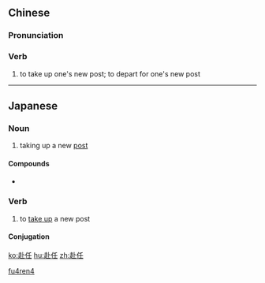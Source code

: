 ==Chinese==
{{zh-forms}}

===Pronunciation===
{{zh-pron
|m=fùrèn
|c=fu6 jam6
|mn=hù-jīm
|cat=v
}}

===Verb===
{{zh-verb}}

# {{lb|zh|literary}} to take up one's new post; to depart for one's new post

[[Category:Mandarin literary terms|fu4ren4]]

----

==Japanese==
{{ja-kanjitab|ふ|にん|yomi=o}}

===Noun===
{{ja-noun|ふにん}}

# taking up a new [[post]]

====Compounds====
* {{l/ja|単身赴任}}

===Verb===
{{ja-verb-suru|ふにん}}

# to [[take up]] a new post

====Conjugation====
{{ja-suru|ふにん}}

[[ko:赴任]]
[[hu:赴任]]
[[zh:赴任]]